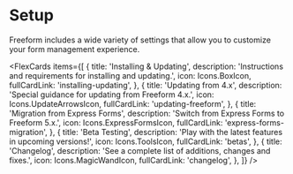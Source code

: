 

# Setup

Freeform includes a wide variety of settings that allow you to customize your form management experience.

<FlexCards
  items={[
    {
      title: 'Installing & Updating',
      description: 'Instructions and requirements for installing and updating.',
      icon: Icons.BoxIcon,
      fullCardLink: 'installing-updating',
    },
    {
      title: 'Updating from 4.x',
      description: 'Special guidance for updating from Freeform 4.x.',
      icon: Icons.UpdateArrowsIcon,
      fullCardLink: 'updating-freeform',
    },
    {
      title: 'Migration from Express Forms',
      description: 'Switch from Express Forms to Freeform 5.x.',
      icon: Icons.ExpressFormsIcon,
      fullCardLink: 'express-forms-migration',
    },
    {
      title: 'Beta Testing',
      description: 'Play with the latest features in upcoming versions!',
      icon: Icons.ToolsIcon,
      fullCardLink: 'betas',
    },
    {
      title: 'Changelog',
      description: 'See a complete list of additions, changes and fixes.',
      icon: Icons.MagicWandIcon,
      fullCardLink: 'changelog',
    },
  ]}
/>
